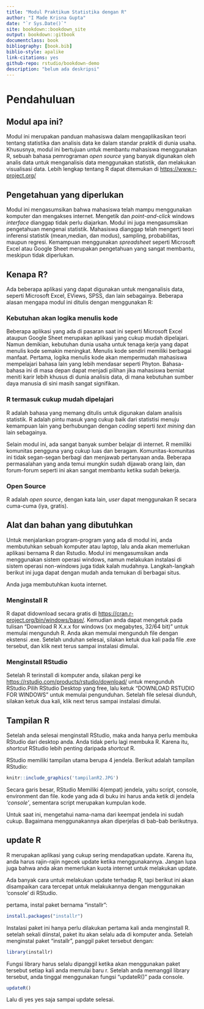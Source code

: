 ```yaml
--- 
title: "Modul Praktikum Statistika dengan R"
author: "I Made Krisna Gupta"
date: "`r Sys.Date()`"
site: bookdown::bookdown_site
output: bookdown::gitbook
documentclass: book
bibliography: [book.bib]
biblio-style: apalike
link-citations: yes
github-repo: rstudio/bookdown-demo
description: "belum ada deskripsi"
---
```


# Pendahuluan

## Modul apa ini?
Modul ini merupakan panduan mahasiswa dalam mengaplikasikan teori tentang statistika dan analisis data ke dalam standar praktik di dunia usaha. Khususnya, modul ini bertujuan untuk membantu mahasiswa menggunakan R, sebuah bahasa pemrograman _open source_ yang banyak digunakan oleh analis data untuk menganalisis data menggunakan statistik, dan melakukan visualisasi data. Lebih lengkap tentang R dapat ditemukan di [https://www.r-project.org/](https://www.r-project.org/)

## Pengetahuan yang diperlukan
Modul ini mengasumsikan bahwa mahasiswa telah mampu menggunakan komputer dan mengakses internet. Mengetik dan _point-and-click_ windows _interface_ dianggap tidak perlu diajarkan. Modul ini juga mengasumsikan pengetahuan mengenai statistik. Mahasiswa dianggap telah mengerti teori inferensi statistik (mean,median, dan modus), sampling, probabilitas, maupun regresi. Kemampuan menggunakan _spreadsheet_ seperti Microsoft Excel atau Google Sheet merupakan pengetahuan yang sangat membantu, meskipun tidak diperlukan.

## Kenapa R?

Ada beberapa aplikasi yang dapat digunakan untuk menganalisis data, seperti Microsoft Excel, EViews, SPSS, dan lain sebagainya. Beberapa alasan mengapa modul ini ditulis dengan menggunakan R:

### Kebutuhan akan logika menulis kode
Beberapa aplikasi yang ada di pasaran saat ini seperti Microsoft Excel ataupun Google Sheet merupakan aplikasi yang cukup mudah dipelajari. Namun demikian, kebutuhan dunia usaha untuk tenaga kerja yang dapat menulis kode semakin meningkat. Menulis kode sendiri memiliki berbagai manfaat. Pertama, logika menulis kode akan mempermudah mahasiswa mempelajari bahasa lain yang lebih mendasar seperti Phyton. Bahasa-bahasa ini di masa depan dapat menjadi pilihan jika mahasiswa berniat meniti karir lebih khusus di dunia analisis data, di mana kebutuhan sumber daya manusia di sini masih sangat signifikan.

### R termasuk cukup mudah dipelajari
R adalah bahasa yang memang ditulis untuk digunakan dalam analisis statistik. R adalah pintu masuk yang cukup baik dari statistisi menuju kemampuan lain yang berhubungan dengan _coding_ seperti _text mining_ dan lain sebagainya.

Selain modul ini, ada sangat banyak sumber belajar di internet. R memiliki komunitas pengguna yang cukup luas dan beragam. Komunitas-komunitas ini tidak segan-segan berbagi dan menjawab pertanyaan anda. Beberapa permasalahan yang anda temui mungkin sudah dijawab orang lain, dan forum-forum seperti ini akan sangat membantu ketika sudah bekerja.

### Open Source
R adalah _open source_, dengan kata lain, _user_ dapat menggunakan R secara cuma-cuma (iya, gratis). 

## Alat dan bahan yang dibutuhkan
Untuk menjalankan program-program yang ada di modul ini, anda membutuhkan sebuah komputer atau laptop, lalu anda akan memerlukan aplikasi bernama R dan Rstudio. Modul ini mengasumsikan anda menggunakan sistem operasi windows, namun melakukan instalasi di sistem operasi non-windows juga tidak kalah mudahnya. Langkah-langkah berikut ini juga dapat dengan mudah anda temukan di berbagai situs.

Anda juga membutuhkan kuota internet.

### Menginstall R
R dapat didownload secara gratis di [https://cran.r-project.org/bin/windows/base/](https://cran.r-project.org/bin/windows/base/). Kemudian anda dapat mengetuk pada tulisan "Download R X.x.x for windows (xx megabytes, 32/64 bit)" untuk memulai mengunduh R. Anda akan memulai mengunduh file dengan ekstensi .exe. Setelah unduhan selesai, silakan ketuk dua kali pada file .exe tersebut, dan klik next terus sampai instalasi dimulai.

### Menginstall RStudio
Setelah R terinstall di komputer anda, silakan pergi ke [https://rstudio.com/products/rstudio/download/](https://rstudio.com/products/rstudio/download/) untuk mengunduh RStudio.Pilih RStudio Desktop yang free, lalu ketuk "DOWNLOAD RSTUDIO FOR WINDOWS" untuk memulai pengunduhan. Setelah file selesai diunduh, silakan ketuk dua kali, klik next terus sampai instalasi dimulai.

## Tampilan R
Setelah anda selesai menginstall RStudio, maka anda hanya perlu membuka RStudio dari desktop anda. Anda tidak perlu lagi membuka R. Karena itu, _shortcut_ RStudio lebih penting daripada _shortcut_ R.

RStudio memiliki tampilan utama berupa 4 jendela. Berikut adalah tampilan RStudio:

```r
knitr::include_graphics('tampilanR2.JPG')
```

Secara garis besar, RStudio Memiliki 4(empat) jendela, yaitu script, console, environment dan file. kode yang ada di buku ini harus anda ketik di jendela _'console'_, sementara script merupakan kumpulan kode.

Untuk saat ini, mengetahui nama-nama dari keempat jendela ini sudah cukup. Bagaimana menggunakannya akan diperjelas di bab-bab berikutnya.

## update R
R merupakan aplikasi yang cukup sering mendapatkan update. Karena itu, anda harus rajin-rajin ngecek update ketika menggunakannya. Jangan lupa juga bahwa anda akan memerlukan kuota internet untuk melakukan update.

Ada banyak cara untuk melakukan update terhadap R, tapi berikut ini akan disampaikan cara tercepat untuk melakukannya dengan menggunakan 'console' di RStudio.

pertama, instal paket bernama "installr":
```r
install.packages("installr")
```

Instalasi paket ini hanya perlu dilakukan pertama kali anda menginstall R. setelah sekali diinstal, paket itu akan selalu ada di komputer anda. Setelah menginstal paket "installr", panggil paket tersebut dengan:

```r
library(installr)
```

Fungsi library harus selalu dipanggil ketika akan menggunakan paket tersebut setiap kali anda memulai baru r. Setelah anda memanggil library tersebut, anda tinggal menggunakan fungsi "updateR()" pada console.

```r
updateR()
```

Lalu di yes yes saja sampai update selesai.
